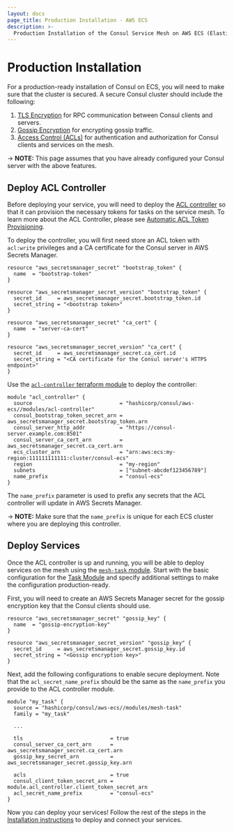 ```yaml
---
layout: docs
page_title: Production Installation - AWS ECS
description: >-
  Production Installation of the Consul Service Mesh on AWS ECS (Elastic Container Service).
---
```


# Production Installation

For a production-ready installation of Consul on ECS, you will need to make sure that the cluster is secured.
A secure Consul cluster should include the following:

1. [TLS Encryption](/docs/security/encryption#rpc-encryption-with-tls) for RPC communication between Consul clients and servers.
1. [Gossip Encryption](/docs/security/encryption#gossip-encryption) for encrypting gossip traffic.
1. [Access Control (ACLs)](/docs/security/acl) for authentication and authorization for Consul clients and services on the mesh.

-> **NOTE:** This page assumes that you have already configured your Consul server with the above features.

## Deploy ACL Controller

Before deploying your service, you will need to deploy the [ACL controller](https://registry.terraform.io/modules/hashicorp/consul-ecs/aws/latest/submodules/acl-controller) so that it can provision the necessary tokens
for tasks on the service mesh. To learn more about the ACL Controller, please see [Automatic ACL Token Provisioning](/docs/ecs/architecture#automatic-acl-token-provisioning).

To deploy the controller, you will first need store an ACL token with `acl:write` privileges
and a CA certificate for the Consul server in AWS Secrets Manager.

```hcl
resource "aws_secretsmanager_secret" "bootstrap_token" {
  name  = "bootstrap-token"
}

resource "aws_secretsmanager_secret_version" "bootstrap_token" {
  secret_id     = aws_secretsmanager_secret.bootstrap_token.id
  secret_string = "<bootstrap token>"
}

resource "aws_secretsmanager_secret" "ca_cert" {
  name  = "server-ca-cert"
}

resource "aws_secretsmanager_secret_version" "ca_cert" {
  secret_id     = aws_secretsmanager_secret.ca_cert.id
  secret_string = "<CA certificate for the Consul server's HTTPS endpoint>"
}
```

Use the [`acl-controller` terraform module](https://registry.terraform.io/modules/hashicorp/consul-ecs/aws/latest/submodules/acl-controller?tab=inputs) to deploy the controller:

```hcl
module "acl_controller" {
  source                            = "hashicorp/consul/aws-ecs//modules/acl-controller"
  consul_bootstrap_token_secret_arn = aws_secretsmanager_secret.bootstrap_token.arn
  consul_server_http_addr           = "https://consul-server.example.com:8501"
  consul_server_ca_cert_arn         = aws_secretsmanager_secret.ca_cert.arn
  ecs_cluster_arn                   = "arn:aws:ecs:my-region:111111111111:cluster/consul-ecs"
  region                            = "my-region"
  subnets                           = ["subnet-abcdef123456789"]
  name_prefix                       = "consul-ecs"
}
```

The `name_prefix` parameter is used to prefix any secrets that the ACL controller will
update in AWS Secrets Manager.

-> **NOTE:** Make sure that the `name_prefix` is unique for each ECS cluster where you are
deploying this controller.

## Deploy Services

Once the ACL controller is up and running, you will be able to deploy services on the mesh using the [`mesh-task` module](https://registry.terraform.io/modules/hashicorp/consul-ecs/aws/latest/submodules/mesh-task).
Start with the basic configuration for the [Task Module](/docs/ecs/get-started/install#task-module) and specify additional settings to make the configuration production-ready.

First, you will need to create an AWS Secrets Manager secret for the gossip encryption key that the Consul clients
should use.

```hcl
resource "aws_secretsmanager_secret" "gossip_key" {
  name  = "gossip-encryption-key"
}

resource "aws_secretsmanager_secret_version" "gossip_key" {
  secret_id     = aws_secretsmanager_secret.gossip_key.id
  secret_string = "<Gossip encryption key>"
}
```

Next, add the following configurations to enable secure deployment. Note that the `acl_secret_name_prefix`
should be the same as the `name_prefix` you provide to the ACL controller module.

```hcl
module "my_task" {
  source = "hashicorp/consul/aws-ecs//modules/mesh-task"
  family = "my_task"

  ...

  tls                            = true
  consul_server_ca_cert_arn      = aws_secretsmanager_secret.ca_cert.arn
  gossip_key_secret_arn          = aws_secretsmanager_secret.gossip_key.arn

  acls                           = true
  consul_client_token_secret_arn = module.acl_controller.client_token_secret_arn
  acl_secret_name_prefix         = "consul-ecs"
}
```

Now you can deploy your services! Follow the rest of the steps in the [Installation instructions](/docs/ecs/get-started/install#task-module)
to deploy and connect your services.
